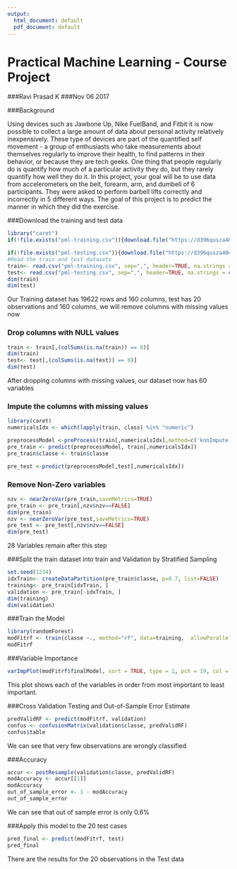 ---
output:
  html_document: default
  pdf_document: default
---
Practical Machine Learning - Course Project
===========================================

###Ravi Prasad K
###Nov 06 2017


###Background

Using devices such as Jawbone Up, Nike FuelBand, and Fitbit it is now possible to collect a large amount of data about personal activity relatively inexpensively. These type of devices are part of the quantified self movement - a group of enthusiasts who take measurements about themselves regularly to improve their health, to find patterns in their behavior, or because they are tech geeks. One thing that people regularly do is quantify how much of a particular activity they do, but they rarely quantify how well they do it. In this project, your goal will be to use data from accelerometers on the belt, forearm, arm, and dumbell of 6 participants. They were asked to perform barbell lifts correctly and incorrectly in 5 different ways. The goal of this project is to predict the manner in which they did the exercise.


###Download the training and test data


```{r load the data, echo=FALSE, eval = TRUE}
library("caret")
if(!file.exists("pml-training.csv")){download.file("https://d396qusza40orc.cloudfront.net/predmachlearn/pml-training.csv", destfile = "pml-training.csv")}

if(!file.exists("pml-testing.csv")){download.file("https://d396qusza40orc.cloudfront.net/predmachlearn/pml-testing.csv", destfile = "pml-testing.csv")}
#Read the train and test datasets
train<- read.csv("pml-training.csv", sep=",", header=TRUE, na.strings = c("NA","",'#DIV/0!'))
test<- read.csv("pml-testing.csv", sep=",", header=TRUE, na.strings = c("NA","",'#DIV/0!'))
dim(train)
dim(test)
```

Our Training dataset has 19622 rows and 160 columns, test has 20 observations and 160 columns, we will remove columns with missing values now

### Drop columns with NULL values
```{r drop columns with missing values, echo=TRUE, eval=TRUE}
train <- train[,(colSums(is.na(train)) == 0)]
dim(train)
test<- test[,(colSums(is.na(test)) == 0)]
dim(test)
```

After dropping columns with missing values, our dataset  now has 60 variables

### Impute the columns with missing values

```{r Imputation for numeric values, echo=TRUE, eval=TRUE}
library(caret)
numericalsIdx <- which(lapply(train, class) %in% "numeric")

preprocessModel <-preProcess(train[,numericalsIdx],method=c('knnImpute', 'center', 'scale'))
pre_train <- predict(preprocessModel, train[,numericalsIdx])
pre_train$classe <- train$classe

pre_test <-predict(preprocessModel,test[,numericalsIdx])
```

### Remove Non-Zero variables

```{r Remove Variables with Near Zero Variance , echo=TRUE, eval=TRUE}
nzv <- nearZeroVar(pre_train,saveMetrics=TRUE)
pre_train <- pre_train[,nzv$nzv==FALSE]
dim(pre_train)
nzv <- nearZeroVar(pre_test,saveMetrics=TRUE)
pre_test <- pre_test[,nzv$nzv==FALSE]
dim(pre_test)
```
28 Variables remain after this step

###Split the train dataset into train and Validation by Stratified Sampling

```{r StratifiedSample, echo=TRUE}
set.seed(1234)
idxTrain<- createDataPartition(pre_train$classe, p=0.7, list=FALSE)
training<- pre_train[idxTrain, ]
validation <- pre_train[-idxTrain, ] 
dim(training) 
dim(validation)
```

###Train the Model
```{r ModelTraining, echo=TRUE}
library(randomForest)
modFitrf <- train(classe ~., method="rf", data=training,  allowParallel=TRUE, importance=TRUE )
modFitrf
```
###Variable Importance
```{r Variable Importance, echo=TRUE}
varImpPlot(modFitrf$finalModel, sort = TRUE, type = 1, pch = 19, col = 1, cex = 0.6, main = "Importance of the Individual Variables")
```

This plot shows each of the variables in order from most important to least important.


###Cross Validation Testing and Out-of-Sample Error Estimate
```{r Cross Validation, echo=TRUE}
predValidRF <- predict(modFitrf, validation)
confus <- confusionMatrix(validation$classe, predValidRF)
confus$table
```

We can see that very few observations are wrongly classified

###Accuracy
```{r Accuracy, echo=TRUE}
accur <- postResample(validation$classe, predValidRF)
modAccuracy <- accur[[1]]
modAccuracy
out_of_sample_error <- 1 - modAccuracy
out_of_sample_error
```

We can see that out of sample error is only 0.6%

###Apply this model to the 20 test cases
```{r Apply on test data, echo=TRUE}
pred_final <- predict(modFitrf, test)
pred_final
```
There are the results for the 20 observations in the Test data
